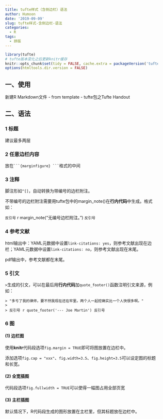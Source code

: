 ```yaml
---
title: tufte样式（含侧边栏）语法
author: Humoon
date: '2019-09-09'
slug: tufte样式-含侧边栏-语法
categories:
  - R
tags:
  - 排版
---
```



```r
library(tufte)
# tufte版本变化之后更新knitr缓存
knitr::opts_chunk$set(tidy = FALSE, cache.extra = packageVersion('tufte'))
options(htmltools.dir.version = FALSE)
```

## 一、使用

新建R Markdown文件 - from template - tufte包之Tufte Handout

## 二、语法

### 1 标题

建议最多两层

### 2 任意边栏内容

放在```` ```{marginfigure} ``` ````格式的中间

### 3 注释

脚注形如`^[]`，自动转换为带编号的边栏附注。

不带编号的边栏附注需要用tufte包中的margin_note()在**行内代码**中生成。格式如：

`反引号` r margin_note("无编号边栏附注。") `反引号`

### 4 参考文献

html输出中：YAML元数据中设置`link-citations: yes`，则参考文献出现在边栏；YAML元数据中设置`link-citations: no`，则参考文献出现在末尾。

pdf输出中，参考文献都在末尾。

### 5 引文

`>`生成的引文，可以在最后用**行内代码**加`quote_footer()`函数注明引文来源，例如：

````
> "多亏了我的律师，要不然我现在还在牢里。两个人一起挖确实比一个人快很多啊。"
>
> 反引号 r quote_footer('--- Joe Martin') 反引号
````

### 6 图

#### (1) 边栏图

使用**knitr**代码段选项`fig.margin = TRUE`即可将图放置在边栏中。

添加选项`fig.cap = "xxx"`、`fig.width=3.5`、`fig.height=3.5`可以设定图的标题和长宽。

#### (2) 全宽插图

代码段选项`fig.fullwidth = TRUE`可以使得一幅图占用全部页宽

#### (3) 主栏插图

默认情况下，R代码段生成的图形放置在主栏里，但其标题放在边栏中。


